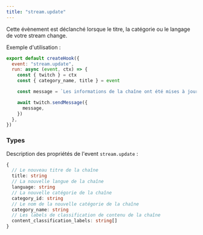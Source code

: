 ```yaml
---
title: "stream.update"
---
```


Cette évènement est déclanché lorsque le titre, la catégorie ou le langage de votre stream change.

Exemple d'utilisation :

```javascript
export default createHook({
  event: "stream.update",
  run: async (event, ctx) => {
    const { twitch } = ctx
    const { category_name, title } = event

    const message = `Les informations de la chaîne ont été mises à jour. Titre: ${title}, dans la catégorie: ${category_name}`

    await twitch.sendMessage({
      message,
    })
  },
})
```

### Types

Description des propriétés de l'event `stream.update` :

```typescript
{
  // Le nouveau titre de la chaîne
  title: string
  // La nouvelle langue de la chaîne
  language: string
  // La nouvelle catégorie de la chaîne
  category_id: string
  // Le nom de la nouvelle catégorie de la chaîne
  category_name: string
  // Les labels de classification de contenu de la chaîne
  content_classification_labels: string[]
}
```
